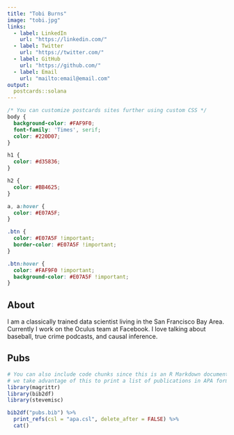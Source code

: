 ```yaml
---
title: "Tobi Burns"
image: "tobi.jpg"
links:
  - label: LinkedIn
    url: "https://linkedin.com/"
  - label: Twitter
    url: "https://twitter.com/"
  - label: GitHub
    url: "https://github.com/"
  - label: Email
    url: "mailto:email@email.com"
output:
  postcards::solana
---
```


```css
/* You can customize postcards sites further using custom CSS */
body {
  background-color: #FAF9F0;
  font-family: 'Times', serif;
  color: #220D07;
}

h1 {
  color: #d35836;
}

h2 {
  color: #BB4625;
}

a, a:hover {
  color: #E07A5F;
}

.btn {
  color: #E07A5F !important;
  border-color: #E07A5F !important;
}

.btn:hover {
  color: #FAF9F0 !important;
  background-color: #E07A5F !important;
}
```

## About

I am a classically trained data scientist living in the San Francisco Bay Area. 
Currently I work on the Oculus team at Facebook. I love talking about baseball, 
true crime podcasts, and causal inference.

## Pubs

```r
# You can also include code chunks since this is an R Markdown document. Here
# we take advantage of this to print a list of publications in APA format.
library(magrittr)
library(bib2df)
library(stevemisc)

bib2df("pubs.bib") %>% 
  print_refs(csl = "apa.csl", delete_after = FALSE) %>% 
  cat()
```

